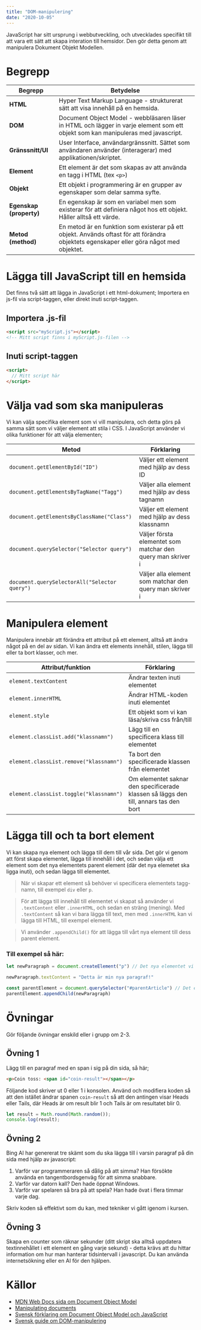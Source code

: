 ```yaml
---
title: "DOM-manipulering"
date: "2020-10-05"
---
```


JavaScript har sitt ursprung i webbutveckling, och utvecklades specifikt till att vara ett sätt att skapa interation till hemsidor. Den gör detta genom att manipulera Dokument Objekt Modellen.

# Begrepp

| Begrepp                 | Betydelse                                                                                                                        |
| ----------------------- | -------------------------------------------------------------------------------------------------------------------------------- |
| **HTML**                | Hyper Text Markup Language - strukturerat sätt att visa innehåll på en hemsida.                                                  |
| **DOM**                 | Document Object Model - webbläsaren läser in HTML och lägger in varje element som ett objekt som kan manipuleras med javascript. |
| **Gränssnitt/UI**       | User Interface, användargränssnitt. Sättet som användaren använder (interagerar) med applikationen/skriptet.                     |
| **Element**                        | Ett element är det som skapas av att använda en tagg i HTML (tex `<p>`)                                                                                                                                 |
| **Objekt**              | Ett objekt i programmering är en grupper av egenskaper som delar samma syfte.                                                                                                                                 |
| **Egenskap (property)** | En egenskap är som en variabel men som existerar för att definiera något hos ett objekt. Håller alltså ett värde.                                                                                                                                 |
| **Metod (method)**      | En metod är en funktion som existerar på ett objekt. Används oftast för att förändra objektets egenskaper eller göra något med objektet.                                                                                                                                 |


# Lägga till JavaScript till en hemsida

Det finns två sätt att lägga in JavaScript i ett html-dokument; Importera en js-fil via script-taggen, eller direkt inuti script-taggen.

## Importera .js-fil

```html
<script src="myScript.js"></script>
<!-- Mitt script finns i myScript.js-filen -->
```

## Inuti script-taggen

```html
<script>
  // Mitt script här
</script>
```


# Välja vad som ska manipuleras

Vi kan välja specifika element som vi vill manipulera, och detta görs på samma sätt som vi väljer element att stila i CSS. I JavaScript använder vi olika funktioner för att välja elementen;

| Metod                                         | Förklaring                                                  |
| --------------------------------------------- | ----------------------------------------------------------- |
| `document.getElementById("ID")`               | Väljer ett element med hjälp av dess ID                     |
| `document.getElementsByTagName("Tagg")`       | Väljer alla element med hjälp av dess tagnamn               |
| `document.getElementsByClassName("Class")`    | Väljer ett element med hjälp av dess klassnamn              |
| `document.querySelector("Selector query")`    | Väljer första elementet som matchar den query man skriver i |
| `document.querySelectorAll("Selector query")` | Väljer alla element som matchar den query man skriver i     |


# Manipulera element

Manipulera innebär att förändra ett attribut på ett element, alltså att ändra något på en del av sidan. Vi kan ändra ett elements innehåll, stilen, lägga till eller ta bort klasser, och mer.

| Attribut/funktion                       | Förklaring                                                                           |
| --------------------------------------- | ------------------------------------------------------------------------------------ |
| `element.textContent`                     | Ändrar texten inuti elementet                                                        |
| `element.innerHTML`                     | Ändrar HTML-koden inuti elementet                                                    |
| `element.style`                         | Ett objekt som vi kan läsa/skriva css från/till                                      |
| `element.classList.add("klassnamn")`    | Lägg till en specificera klass till elementet                                        |
| `element.classList.remove("klassnamn")` | Ta bort den specificerade klassen från elementet                                     |
| `element.classList.toggle("klassnamn")` | Om elementet saknar den specificerade klassen så läggs den till, annars tas den bort |



# Lägga till och ta bort element

Vi kan skapa nya element och lägga till dem till vår sida. Det gör vi genom att först skapa elementet, lägga till innehåll i det, och sedan välja ett element som det nya elementets parent element (där det nya elemetet ska ligga inuti), och sedan lägga till elementet.

> När vi skapar ett element så behöver vi specificera elementets tagg-namn, till exempel `div` eller `p`.

> För att lägga till innehåll till elementet vi skapat så använder vi `.textContent` eller `.innerHTML`, och sedan en sträng (mening). Med `.textContent` så kan vi bara lägga till text, men med `.innerHTML` kan vi lägga till HTML, till exempel element.

> Vi använder `.appendChild()` för att lägga till vårt nya element till dess parent element.

### Till exempel så här:

```javascript
let newParagraph = document.createElement("p") // Det nya elementet vi skapar

newParagraph.textContent = "Detta är min nya paragraf!"

const parentElement = document.querySelector("#parentArticle") // Det element vi vill lägga det nya elementet i
parentElement.appendChild(newParagraph)
```

# Övningar
Gör följande övningar enskild eller i grupp om 2-3.


## Övning 1
Lägg till en paragraf med en span i sig på din sida, så här;
```html
<p>Coin toss: <span id="coin-result"></span></p>
```

Följande kod skriver ut 0 eller 1 i konsolen. Använd och modifiera koden så att den istället ändrar spanen `coin-result` så att den antingen visar Heads eller Tails, där Heads är om result blir 1 och Tails är om resultatet blir 0.

```javascript
let result = Math.round(Math.random());
console.log(result);
```


## Övning 2

Bing AI har genererat tre skämt som du ska lägga till i varsin paragraf på din sida med hjälp av javascript:

1.  Varför var programmeraren så dålig på att simma? Han försökte använda en tangentbordsgenväg för att simma snabbare.
2. Varför var datorn kall? Den hade öppnat Windows.
3. Varför var spelaren så bra på att spela? Han hade övat i flera timmar varje dag.

Skriv koden så effektivt som du kan, med tekniker vi gått igenom i kursen.

## Övning 3
Skapa en counter som räknar sekunder (ditt skript ska alltså uppdatera textinnehållet i ett element en gång varje sekund) - detta krävs att du hittar information om hur man hanterar tidsintervall i javascript. Du kan använda internetsökning eller en AI för den hjälpen.


# Källor

- [MDN Web Docs sida om Document Object Model](https://developer.mozilla.org/en-US/docs/Web/API/Document_Object_Model/Introduction)
- [Manipulating documents](https://developer.mozilla.org/en-US/docs/Learn/JavaScript/Client-side_web_APIs/Manipulating_documents)
- [Svensk förklaring om Document Object Model och JavaScript](http://htmlhunden.se/dist/04-05-js-dom.html)
- [Svensk guide om DOM-manipulering](https://dbwebb.se/guide/javascript1/html_dom)
